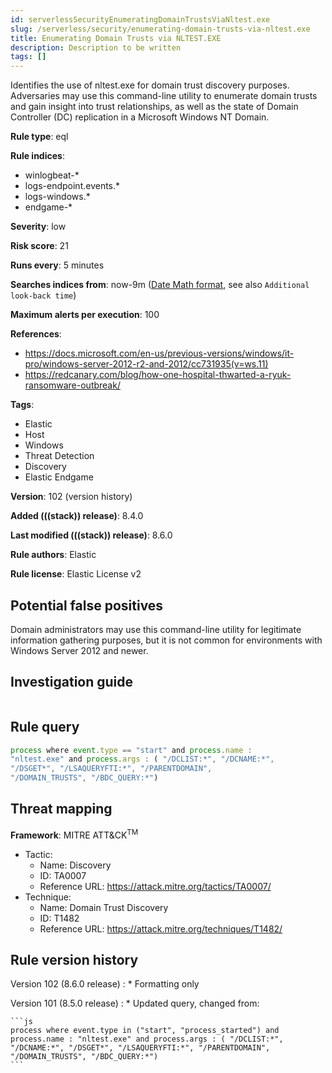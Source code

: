 ```yaml
---
id: serverlessSecurityEnumeratingDomainTrustsViaNltest.exe
slug: /serverless/security/enumerating-domain-trusts-via-nltest.exe
title: Enumerating Domain Trusts via NLTEST.EXE
description: Description to be written
tags: []
---
```


<div id="enumerating-domain-trusts-via-nltest.exe"></div>

Identifies the use of nltest.exe for domain trust discovery purposes. Adversaries may use this command-line utility to enumerate domain trusts and gain insight into trust relationships, as well as the state of Domain Controller (DC) replication in a Microsoft Windows NT Domain.

**Rule type**: eql

**Rule indices**:

* winlogbeat-*
* logs-endpoint.events.*
* logs-windows.*
* endgame-*

**Severity**: low

**Risk score**: 21

**Runs every**: 5 minutes

**Searches indices from**: now-9m ([Date Math format](((ref))/common-options.html#date-math), see also <DocLink id="serverlessSecurityRulesUiCreate" section="set-the-rules-schedule">`Additional look-back time`</DocLink>)

**Maximum alerts per execution**: 100

**References**:

* https://docs.microsoft.com/en-us/previous-versions/windows/it-pro/windows-server-2012-r2-and-2012/cc731935(v=ws.11)
* https://redcanary.com/blog/how-one-hospital-thwarted-a-ryuk-ransomware-outbreak/

**Tags**:

* Elastic
* Host
* Windows
* Threat Detection
* Discovery
* Elastic Endgame

**Version**: 102 (<DocLink id="serverlessSecurityEnumeratingDomainTrustsViaNltest.exe" section="rule-version-history">version history</DocLink>)

**Added (((stack)) release)**: 8.4.0

**Last modified (((stack)) release)**: 8.6.0

**Rule authors**: Elastic

**Rule license**: Elastic License v2

## Potential false positives

Domain administrators may use this command-line utility for legitimate information gathering purposes, but it is not common for environments with Windows Server 2012 and newer.

## Investigation guide

```markdown

```

## Rule query

```js
process where event.type == "start" and process.name :
"nltest.exe" and process.args : ( "/DCLIST:*", "/DCNAME:*",
"/DSGET*", "/LSAQUERYFTI:*", "/PARENTDOMAIN",
"/DOMAIN_TRUSTS", "/BDC_QUERY:*")
```

## Threat mapping

**Framework**: MITRE ATT&CK<sup>TM</sup>

* Tactic:
    * Name: Discovery
    * ID: TA0007
    * Reference URL: https://attack.mitre.org/tactics/TA0007/
* Technique:
    * Name: Domain Trust Discovery
    * ID: T1482
    * Reference URL: https://attack.mitre.org/techniques/T1482/

<div id="enumerating-domain-trusts-via-nltest.exe-history"></div>

## Rule version history

Version 102 (8.6.0 release) 
    : * Formatting only

Version 101 (8.5.0 release) 
    : * Updated query, changed from:

    ```js
    process where event.type in ("start", "process_started") and
    process.name : "nltest.exe" and process.args : ( "/DCLIST:*",
    "/DCNAME:*", "/DSGET*", "/LSAQUERYFTI:*", "/PARENTDOMAIN",
    "/DOMAIN_TRUSTS", "/BDC_QUERY:*")
    ```

